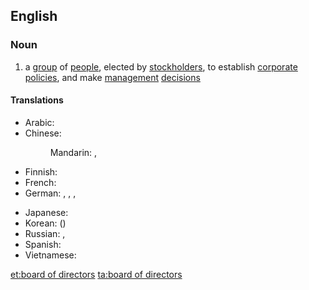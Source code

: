 ==English==
{{wikipedia}}

===Noun===
{{en-noun|sg=[[board]] of [[director]]s|boards of directors}}

# a [[group]] of [[people]], elected by [[stockholder]]s, to establish [[corporate]] [[policies]], and make [[management]] [[decision]]s

====Translations====
{{trans-top|group of people elected by stockholders}}
* Arabic: {{t|ar|مجلس إدارة|m|tr=májlis 'idaara}}
* Chinese:
*: Mandarin: {{t|cmn|董事會|sc=Hani}}, {{t|cmn|董事会|tr=dǒngshìhuì|sc=Hani}}
* Finnish: {{t+|fi|hallitus}}
* French: {{t|fr|conseil d'administration|m}}
* German: {{t|de|Vorstand|m}}, {{t|de|Direktorium|n}}, {{t|de|Verwaltungsrat|n}}, {{t|de|Board of Directors|n}}
{{trans-mid}}
* Japanese: {{t|ja|取締役会|tr=とりしまりやくかい, torishimariyaku-kai}}
* Korean: {{t|ko|이사회|tr=isahoe|sc=Hang}} ({{t|ko|理事會|sc=Hani}})
* Russian: {{t|ru|совет директоров|m|tr=sovét direktoróv}}, {{t+|ru|правление|n|tr=pravlénije}}
* Spanish: {{t|es|consejo de administración|m}}
* Vietnamese: {{t|vi|hội đồng quản trị|xs=Vietnamese}}
{{trans-bottom}}

[[et:board of directors]]
[[ta:board of directors]]